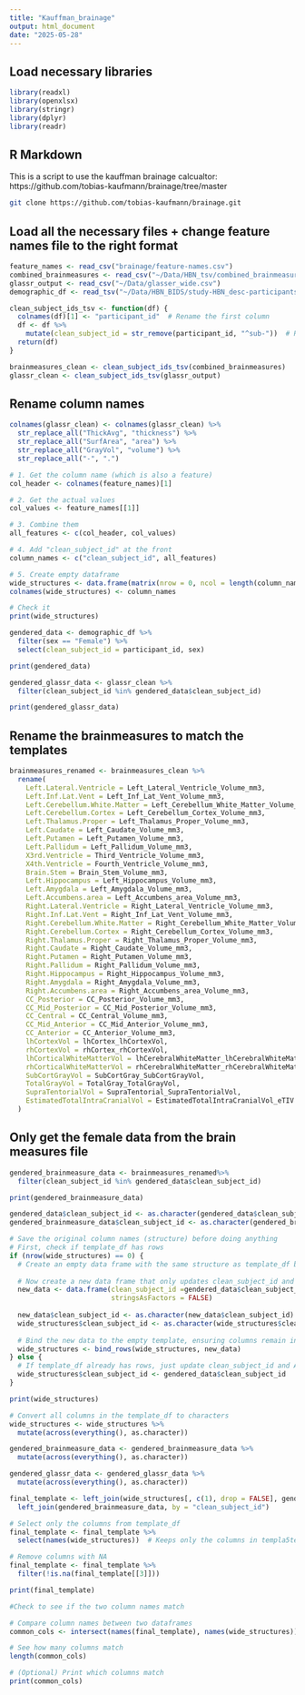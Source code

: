 ```yaml
---
title: "Kauffman_brainage"
output: html_document
date: "2025-05-28"
---
```


## Load necessary libraries

```r
library(readxl)
library(openxlsx)
library(stringr)
library(dplyr)
library(readr)
```

## R Markdown

This is a script to use the kauffman brainage calcualtor: https://github.com/tobias-kaufmann/brainage/tree/master

```bash
git clone https://github.com/tobias-kaufmann/brainage.git

```

## Load all the necessary files + change feature names file to the right format

```r
feature_names <- read_csv("brainage/feature-names.csv")
combined_brainmeasures <- read_csv("~/Data/HBN_tsv/combined_brainmeasures.csv")
glassr_output <- read_csv("~/Data/glasser_wide.csv")
demographic_df <- read_tsv("~/Data/HBN_BIDS/study-HBN_desc-participants.tsv")

```


```r
clean_subject_ids_tsv <- function(df) {
  colnames(df)[1] <- "participant_id"  # Rename the first column
  df <- df %>%
    mutate(clean_subject_id = str_remove(participant_id, "^sub-"))  # Remove "sub-" from start
  return(df)
}

brainmeasures_clean <- clean_subject_ids_tsv(combined_brainmeasures)
glassr_clean <- clean_subject_ids_tsv(glassr_output)


```


## Rename column names

```r
colnames(glassr_clean) <- colnames(glassr_clean) %>%
  str_replace_all("ThickAvg", "thickness") %>%
  str_replace_all("SurfArea", "area") %>%
  str_replace_all("GrayVol", "volume") %>%
  str_replace_all("-", ".")

```


```r
# 1. Get the column name (which is also a feature)
col_header <- colnames(feature_names)[1]

# 2. Get the actual values
col_values <- feature_names[[1]]

# 3. Combine them
all_features <- c(col_header, col_values)

# 4. Add "clean_subject_id" at the front
column_names <- c("clean_subject_id", all_features)

# 5. Create empty dataframe
wide_structures <- data.frame(matrix(nrow = 0, ncol = length(column_names)))
colnames(wide_structures) <- column_names

# Check it
print(wide_structures)
```

```r
gendered_data <- demographic_df %>%
  filter(sex == "Female") %>%
  select(clean_subject_id = participant_id, sex)

print(gendered_data)
```

```r
gendered_glassr_data <- glassr_clean %>%
  filter(clean_subject_id %in% gendered_data$clean_subject_id)

print(gendered_glassr_data)
```

## Rename the brainmeasures to match the templates

```r
brainmeasures_renamed <- brainmeasures_clean %>%
  rename(
    Left.Lateral.Ventricle = Left_Lateral_Ventricle_Volume_mm3,
    Left.Inf.Lat.Vent = Left_Inf_Lat_Vent_Volume_mm3,
    Left.Cerebellum.White.Matter = Left_Cerebellum_White_Matter_Volume_mm3,
    Left.Cerebellum.Cortex = Left_Cerebellum_Cortex_Volume_mm3,
    Left.Thalamus.Proper = Left_Thalamus_Proper_Volume_mm3,
    Left.Caudate = Left_Caudate_Volume_mm3,
    Left.Putamen = Left_Putamen_Volume_mm3,
    Left.Pallidum = Left_Pallidum_Volume_mm3,
    X3rd.Ventricle = Third_Ventricle_Volume_mm3,
    X4th.Ventricle = Fourth_Ventricle_Volume_mm3,
    Brain.Stem = Brain_Stem_Volume_mm3,
    Left.Hippocampus = Left_Hippocampus_Volume_mm3,
    Left.Amygdala = Left_Amygdala_Volume_mm3,
    Left.Accumbens.area = Left_Accumbens_area_Volume_mm3,
    Right.Lateral.Ventricle = Right_Lateral_Ventricle_Volume_mm3,
    Right.Inf.Lat.Vent = Right_Inf_Lat_Vent_Volume_mm3,
    Right.Cerebellum.White.Matter = Right_Cerebellum_White_Matter_Volume_mm3,
    Right.Cerebellum.Cortex = Right_Cerebellum_Cortex_Volume_mm3,
    Right.Thalamus.Proper = Right_Thalamus_Proper_Volume_mm3,
    Right.Caudate = Right_Caudate_Volume_mm3,
    Right.Putamen = Right_Putamen_Volume_mm3,
    Right.Pallidum = Right_Pallidum_Volume_mm3,
    Right.Hippocampus = Right_Hippocampus_Volume_mm3,
    Right.Amygdala = Right_Amygdala_Volume_mm3,
    Right.Accumbens.area = Right_Accumbens_area_Volume_mm3,
    CC_Posterior = CC_Posterior_Volume_mm3,
    CC_Mid_Posterior = CC_Mid_Posterior_Volume_mm3,
    CC_Central = CC_Central_Volume_mm3,
    CC_Mid_Anterior = CC_Mid_Anterior_Volume_mm3,
    CC_Anterior = CC_Anterior_Volume_mm3,
    lhCortexVol = lhCortex_lhCortexVol,
    rhCortexVol = rhCortex_rhCortexVol,
    lhCorticalWhiteMatterVol = lhCerebralWhiteMatter_lhCerebralWhiteMatterVol,
    rhCorticalWhiteMatterVol = rhCerebralWhiteMatter_rhCerebralWhiteMatterVol,
    SubCortGrayVol = SubCortGray_SubCortGrayVol,
    TotalGrayVol = TotalGray_TotalGrayVol,
    SupraTentorialVol = SupraTentorial_SupraTentorialVol,
    EstimatedTotalIntraCranialVol = EstimatedTotalIntraCranialVol_eTIV
  )


```

## Only get the female data from the brain measures file

```r
gendered_brainmeasure_data <- brainmeasures_renamed%>%
  filter(clean_subject_id %in% gendered_data$clean_subject_id)

print(gendered_brainmeasure_data)
```

```r
gendered_data$clean_subject_id <- as.character(gendered_data$clean_subject_id)
gendered_brainmeasure_data$clean_subject_id <- as.character(gendered_brainmeasure_data$clean_subject_id)

# Save the original column names (structure) before doing anything
# First, check if template_df has rows
if (nrow(wide_structures) == 0) {
  # Create an empty data frame with the same structure as template_df but add the subject IDs and age
  
  # Now create a new data frame that only updates clean_subject_id and AGE
  new_data <- data.frame(clean_subject_id =gendered_data$clean_subject_id,
                         stringsAsFactors = FALSE)
  
  new_data$clean_subject_id <- as.character(new_data$clean_subject_id)
  wide_structures$clean_subject_id <- as.character(wide_structures$clean_subject_id)
  
  # Bind the new data to the empty template, ensuring columns remain intact
  wide_structures <- bind_rows(wide_structures, new_data)
} else {
  # If template_df already has rows, just update clean_subject_id and AGE columns
  wide_structures$clean_subject_id <- gendered_data$clean_subject_id
}

print(wide_structures)
```


```r
# Convert all columns in the template_df to characters
wide_structures <- wide_structures %>%
  mutate(across(everything(), as.character))

gendered_brainmeasure_data <- gendered_brainmeasure_data %>%
  mutate(across(everything(), as.character))

gendered_glassr_data <- gendered_glassr_data %>%
  mutate(across(everything(), as.character))

```

```r
final_template <- left_join(wide_structures[, c(1), drop = FALSE], gendered_glassr_data, by = "clean_subject_id") %>%  
  left_join(gendered_brainmeasure_data, by = "clean_subject_id") 

# Select only the columns from template_df
final_template <- final_template %>%
  select(names(wide_structures))  # Keeps only the columns in templa5te_df  

# Remove columns with NA
final_template <- final_template %>%
  filter(!is.na(final_template[[3]]))

print(final_template)
```

```r
#Check to see if the two column names match

# Compare column names between two dataframes
common_cols <- intersect(names(final_template), names(wide_structures))

# See how many columns match
length(common_cols)

# (Optional) Print which columns match
print(common_cols)
```

